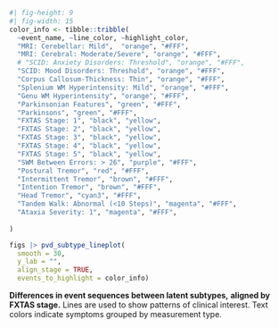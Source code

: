 ::: {#suppfig-pvd_chosen_subtypes_bumpplot}

```r
#| fig-height: 9
#| fig-width: 15
color_info <- tibble::tribble(
  ~event_name, ~line_color, ~highlight_color,
  "MRI: Cerebellar: Mild",  "orange", "#FFF",
  "MRI: Cerebral: Moderate/Severe", "orange", "#FFF",
  # "SCID: Anxiety Disorders: Threshold", "orange", "#FFF",
  "SCID: Mood Disorders: Threshold", "orange", "#FFF",
  "Corpus Callosum-Thickness: Thin", "orange", "#FFF",
  "Splenium WM Hyperintensity: Mild", "orange", "#FFF",
  "Genu WM Hyperintensity", "orange", "#FFF",
  "Parkinsonian Features", "green", "#FFF",
  "Parkinsons", "green", "#FFF",
  "FXTAS Stage: 1", "black", "yellow",
  "FXTAS Stage: 2", "black", "yellow",
  "FXTAS Stage: 3", "black", "yellow",
  "FXTAS Stage: 4", "black", "yellow",
  "FXTAS Stage: 5", "black", "yellow",
  "SWM Between Errors: > 26", "purple", "#FFF",
  "Postural Tremor", "red", "#FFF",
  "Intermittent Tremor", "brown", "#FFF",
  "Intention Tremor", "brown", "#FFF",
  "Head Tremor", "cyan3", "#FFF",
  "Tandem Walk: Abnormal (<10 Steps)", "magenta", "#FFF",
  "Ataxia Severity: 1", "magenta", "#FFF",
  
)

figs |> pvd_subtype_lineplot(
  smooth = 30,
  y_lab = "",
  align_stage = TRUE,
  events_to_highlight = color_info)
```

**Differences in event sequences between latent subtypes,**
**aligned by FXTAS stage.**
Lines are used to show patterns of clinical interest.
Text colors indicate symptoms grouped by measurement type.

:::
